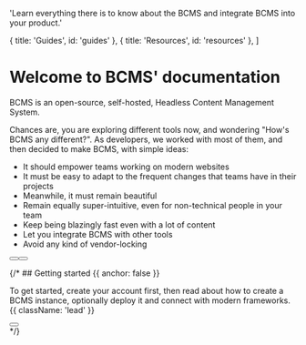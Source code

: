 
  'Learn everything there is to know about the BCMS and integrate BCMS into your product.'

  { title: 'Guides', id: 'guides' },
  { title: 'Resources', id: 'resources' },
]

# Welcome to BCMS' documentation

BCMS is an open-source, self-hosted, Headless Content Management System.

Chances are, you are exploring different tools now, and wondering "How's BCMS any different?".
As developers, we worked with most of them, and then decided to make BCMS, with simple ideas:
- It should empower teams working on modern websites
- It must be easy to adapt to the frequent changes that teams have in their projects
- Meanwhile, it must remain beautiful
- Remain equally super-intuitive, even for non-technical people in your team
- Keep being blazingly fast even with a lot of content
- Let you integrate BCMS with other tools
- Avoid any kind of vendor-locking


<div className="not-prose mb-16 mt-6 flex gap-3">
  <Button href="/quickstart" arrow="right" children="Quickstart" />
  <Button href="/integrations" variant="outline" children="Explore Integrations" />
</div>

{/* ## Getting started {{ anchor: false }}

To get started, create your account first, then read about how to create a BCMS instance, optionally deploy it and connect with modern frameworks. {{ className: 'lead' }}

<div className="not-prose">
  <Button
    href="https://cloud.thebcms.com/"
    variant="text"
    arrow="right"
    children="Create your account"
  />
</div> */}

<Guides />

<Resources />
